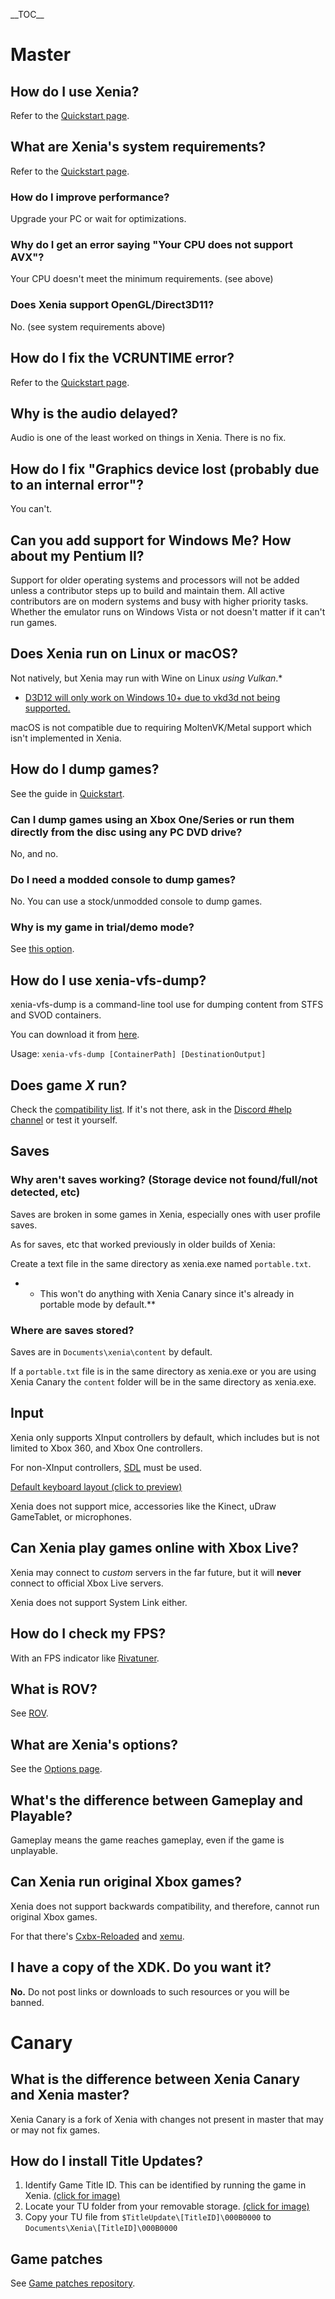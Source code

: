 __TOC__

= Master =

== How do I use Xenia? ==
Refer to the [https://github.com/xenia-canary/xenia-canary/wiki/Quickstart Quickstart page].

== What are Xenia's system requirements? ==
Refer to the [https://github.com/xenia-canary/xenia-canary/wiki/Quickstart#system-requirements Quickstart page].

=== How do I improve performance? ===
Upgrade your PC or wait for optimizations.

=== Why do I get an error saying "Your CPU does not support AVX"? ===
Your CPU doesn't meet the minimum requirements. (see above)

=== Does Xenia support OpenGL/Direct3D11? ===
No. (see system requirements above)

== How do I fix the VCRUNTIME error? ==
Refer to the [https://github.com/xenia-canary/xenia-canary/wiki/Quickstart Quickstart page].

== Why is the audio delayed? ==
Audio is one of the least worked on things in Xenia. There is no fix.

== How do I fix "Graphics device lost (probably due to an internal error"? ==
You can't.

== Can you add support for Windows Me? How about my Pentium II? ==
Support for older operating systems and processors will not be added unless a
contributor steps up to build and maintain them. All active contributors are on
modern systems and busy with higher priority tasks. Whether the emulator runs on
Windows Vista or not doesn't matter if it can't run games.

== Does Xenia run on Linux or macOS? ==
Not natively, but Xenia may run with Wine on Linux ''using Vulkan''.*
* [https://github.com/xenia-canary/xenia-canary/wiki/Quickstart#minimum D3D12 will only work on Windows 10+ due to vkd3d not being supported.]

macOS is not compatible due to requiring MoltenVK/Metal support which isn't implemented in Xenia.

== How do I dump games? ==
See the guide in [https://github.com/xenia-canary/xenia-canary/wiki/Quickstart#How-to-rip-games Quickstart].

=== Can I dump games using an Xbox One/Series or run them directly from the disc using any PC DVD drive? ===
No, and no.

=== Do I need a modded console to dump games? ===
No. You can use a stock/unmodded console to dump games.

=== Why is my game in trial/demo mode? ===
See [https://github.com/xenia-canary/xenia-canary/wiki/Options#user-content-Run_games_as_fullactivated this option].

== How do I use xenia-vfs-dump? ==
xenia-vfs-dump is a command-line tool use for dumping content from STFS and SVOD containers.

You can download it from [https://ci.appveyor.com/api/projects/benvanik/xenia/artifacts/xenia-vfs-dump_master.zip?branch=master&job=Configuration:%20Release&pr=false here].

Usage: <code>xenia-vfs-dump [ContainerPath] [DestinationOutput]</code>

== Does game ''X'' run? ==
Check the [https://github.com/xenia-project/game-compatibility#game-compatibility compatibility list]. If it's not there, ask in the [https://discord.gg/Q9mxZf9 Discord #help channel] or test it yourself.

== Saves ==
=== Why aren't saves working? (Storage device not found/full/not detected, etc) ===
Saves are broken in some games in Xenia, especially ones with user profile saves.

As for saves, etc that worked previously in older builds of Xenia:

Create a text file in the same directory as xenia.exe named <code>portable.txt</code>.

**This won't do anything with Xenia Canary since it's already in portable mode by default.**

=== Where are saves stored? ===
Saves are in <code>Documents\xenia\content</code> by default.

If a <code>portable.txt</code> file is in the same directory as xenia.exe or you are using Xenia Canary the <code>content</code> folder will be in the same directory as xenia.exe.

<!--=== How do I transfer saves to/from Xenia? ===
[[How-to-transfer-saves-to-or-from-Xenia]]-->

== Input ==
Xenia only supports XInput controllers by default, which includes but is not limited to Xbox 360, and Xbox One controllers.

For non-XInput controllers, [https://github.com/xenia-canary/xenia-canary/wiki/Options#HID_Input SDL] must be used.

<!--You can use the mouse to control the analog/joysticks, and rebind the keyboard controls '''with [x360ce](https://www.x360ce.com/)'''.-->
[https://cdn.discordapp.com/attachments/308207592482668545/437198231613734912/xenia_keyboard-layout.png Default keyboard layout (click to preview)]

Xenia does not support mice, accessories like the Kinect, uDraw GameTablet, or microphones.

== Can Xenia play games online with Xbox Live? ==
Xenia may connect to ''custom'' servers in the far future, but it will '''never''' connect to official Xbox Live servers.

Xenia does not support System Link either.

== How do I check my FPS? ==
With an FPS indicator like [https://www.guru3d.com/files-details/rtss-rivatuner-statistics-server-download.html Rivatuner].

== What is ROV? ==
See [[ROV]].

== What are Xenia's options? ==
See the [https://github.com/xenia-canary/xenia-canary/wiki/Options Options page].

== What's the difference between Gameplay and Playable? ==
Gameplay means the game reaches gameplay, even if the game is unplayable.

== Can Xenia run original Xbox games? ==
Xenia does not support backwards compatibility, and therefore, cannot run original Xbox games.

For that there's [https://github.com/Cxbx-Reloaded/Cxbx-Reloaded Cxbx-Reloaded] and [https://xemu.app xemu].

== I have a copy of the XDK. Do you want it? ==
'''No.''' Do not post links or downloads to such resources or you will be banned.

= Canary =

== What is the difference between Xenia Canary and Xenia master? ==
Xenia Canary is a fork of Xenia with changes not present in master that may or may not fix games.

== How do I install Title Updates? ==
# Identify Game Title ID. This can be identified by running the game in Xenia. [https://i.imgur.com/Vhz9sCC.png (click for image)]
# Locate your TU folder from your removable storage. [https://i.imgur.com/M4R1SyZ.png (click for image)]
# Copy your TU file from <code>$TitleUpdate\[TitleID]\000B0000</code> to <code>Documents\Xenia\[TitleID]\000B0000</code>

== Game patches ==
See [https://github.com/xenia-canary/game-patches Game patches repository].
